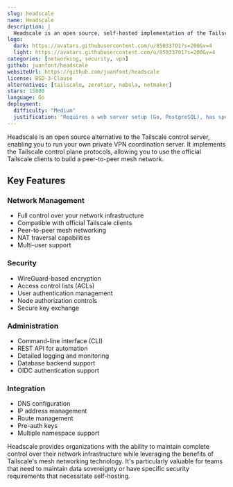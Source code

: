 ```yaml
---
slug: headscale
name: Headscale
description: |
  Headscale is an open source, self-hosted implementation of the Tailscale control server that allows you to build and manage your own private network.
logo:
  dark: https://avatars.githubusercontent.com/u/85033701?s=200&v=4
  light: https://avatars.githubusercontent.com/u/85033701?s=200&v=4
categories: [networking, security, vpn]
github: juanfont/headscale
websiteUrl: https://github.com/juanfont/headscale
license: BSD-3-Clause
alternatives: [tailscale, zerotier, nebula, netmaker]
stars: 15800
language: Go
deployment:
  difficulty: "Medium"
  justification: "Requires a web server setup (Go, PostgreSQL), has specific server requirements for optimal performance, and needs occasional maintenance for updates and database optimization."
---
```


Headscale is an open source alternative to the Tailscale control server,
enabling you to run your own private VPN coordination server. It implements the
Tailscale control plane protocols, allowing you to use the official Tailscale
clients to build a peer-to-peer mesh network.

## Key Features

### Network Management

- Full control over your network infrastructure
- Compatible with official Tailscale clients
- Peer-to-peer mesh networking
- NAT traversal capabilities
- Multi-user support

### Security

- WireGuard-based encryption
- Access control lists (ACLs)
- User authentication management
- Node authorization controls
- Secure key exchange

### Administration

- Command-line interface (CLI)
- REST API for automation
- Detailed logging and monitoring
- Database backend support
- OIDC authentication support

### Integration

- DNS configuration
- IP address management
- Route management
- Pre-auth keys
- Multiple namespace support

Headscale provides organizations with the ability to maintain complete control
over their network infrastructure while leveraging the benefits of Tailscale's
mesh networking technology. It's particularly valuable for teams that need to
maintain data sovereignty or have specific security requirements that
necessitate self-hosting.
